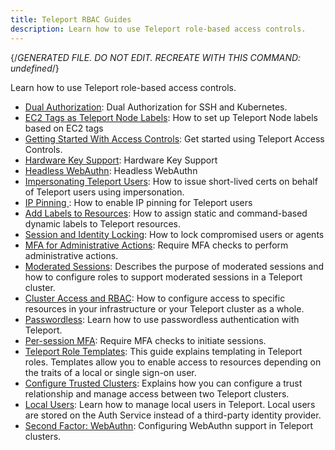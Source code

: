 ```yaml
---
title: Teleport RBAC Guides
description: Learn how to use Teleport role-based access controls.
---
```


{/*GENERATED FILE. DO NOT EDIT. RECREATE WITH THIS COMMAND:
undefined*/}

Learn how to use Teleport role-based access controls.

- [Dual Authorization](dual-authz.mdx): Dual Authorization for SSH and Kubernetes.
- [EC2 Tags as Teleport Node Labels](ec2-tags.mdx): How to set up Teleport Node labels based on EC2 tags
- [Getting Started With Access Controls](getting-started.mdx): Get started using Teleport Access Controls.
- [Hardware Key Support](hardware-key-support.mdx): Hardware Key Support
- [Headless WebAuthn](headless.mdx): Headless WebAuthn
- [Impersonating Teleport Users](impersonation.mdx): How to issue short-lived certs on behalf of Teleport users using impersonation.
- [IP Pinning ](ip-pinning.mdx): How to enable IP pinning for Teleport users
- [Add Labels to Resources](labels.mdx): How to assign static and command-based dynamic labels to Teleport resources.
- [Session and Identity Locking](locking.mdx): How to lock compromised users or agents
- [MFA for Administrative Actions](mfa-for-admin-actions.mdx): Require MFA checks to perform administrative actions.
- [Moderated Sessions](moderated-sessions.mdx): Describes the purpose of moderated sessions and how to configure roles to support moderated sessions in a Teleport cluster.
- [Cluster Access and RBAC](overview.mdx): How to configure access to specific resources in your infrastructure or your Teleport cluster as a whole.
- [Passwordless](passwordless.mdx): Learn how to use passwordless authentication with Teleport.
- [Per-session MFA](per-session-mfa.mdx): Require MFA checks to initiate sessions.
- [Teleport Role Templates](role-templates.mdx): This guide explains templating in Teleport roles. Templates allow you to enable access to resources depending on the traits of a local or single sign-on user.
- [Configure Trusted Clusters](trustedclusters.mdx): Explains how you can configure a trust relationship and manage access between two Teleport clusters.
- [Local Users](users.mdx): Learn how to manage local users in Teleport. Local users are stored on the Auth Service instead of a third-party identity provider.
- [Second Factor: WebAuthn](webauthn.mdx): Configuring WebAuthn support in Teleport clusters.
